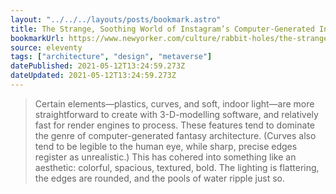 ```yaml
---
layout: "../../../layouts/posts/bookmark.astro"
title: The Strange, Soothing World of Instagram’s Computer-Generated Interiors
bookmarkUrl: https://www.newyorker.com/culture/rabbit-holes/the-strange-soothing-world-of-instagrams-computer-generated-interiors
source: eleventy
tags: ["architecture", "design", "metaverse"]
datePublished: 2021-05-12T13:24:59.273Z
dateUpdated: 2021-05-12T13:24:59.273Z
---
```


> Certain elements—plastics, curves, and soft, indoor light—are more straightforward to create with 3-D-modelling software, and relatively fast for render engines to process. These features tend to dominate the genre of computer-generated fantasy architecture. (Curves also tend to be legible to the human eye, while sharp, precise edges register as unrealistic.) This has cohered into something like an aesthetic: colorful, spacious, textured, bold. The lighting is flattering, the edges are rounded, and the pools of water ripple just so.

